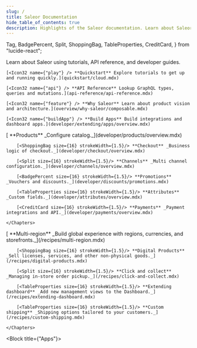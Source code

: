 ```yaml
---
slug: /
title: Saleor Documentation
hide_table_of_contents: true
description: Highlights of the Saleor documentation. Learn about Saleor using tutorials, API reference, and developer guides.
---
```


<style>
  {`
    /* Hack to prevent overflow, not possible to have it on other pages due to position sticky used in TOC */
    main .container {
        position: relative;
        overflow: hidden;
    }
`}
</style>


  Tag,
  BadgePercent,
  Split,
  ShoppingBag,
  TableProperties,
  CreditCard,
} from "lucide-react";

<Tiles />

Learn about Saleor using tutorials, API reference, and developer guides.

<CardGrid>

    [<Icon32 name={"play"} /> **Quickstart** Explore tutorials to get up and running quickly.](quickstart/cloud.mdx)

    [<Icon32 name={"api"} /> **API Reference** Lookup GraphQL types, queries and mutations.](api-reference/api-reference.mdx)

    [<Icon32 name={"feature"} /> **Why Saleor** Learn about product vision and architecture.](overview/why-saleor/composable.mdx)

    [<Icon32 name={"buildApp"} /> **Build Apps** Build integrations and dashboard apps.](developer/extending/apps/overview.mdx)

</CardGrid>

<Block title="Core Concepts" >
    <Chapters>
        [<Tag size={16} strokeWidth={1.5}/> **Products** _Configure catalog._](developer/products/overview.mdx)

        [<ShoppingBag size={16} strokeWidth={1.5}/> **Checkout** _Business logic of checkout._](developer/checkout/overview.mdx)

        [<Split size={16} strokeWidth={1.5}/> **Channels** _Multi channel configuration._](developer/channels/overview.mdx)

        [<BadgePercent size={16} strokeWidth={1.5}/> **Promotions** _Vouchers and discounts._](developer/discounts/promotions.mdx)

        [<TableProperties size={16} strokeWidth={1.5}/> **Attributes** _Custom fields._](developer/attributes/overview.mdx)

        [<CreditCard size={16} strokeWidth={1.5}/> **Payments** _Payment integrations and API._](developer/payments/overview.mdx)

    </Chapters>

</Block>

<Block title="Recipes" >
    <Chapters>
        [<Tag size={16} strokeWidth={1.5}/> **Multi-region** _Build global experience with regions, currencies, and storefronts._](/recipes/multi-region.mdx)

        [<ShoppingBag size={16} strokeWidth={1.5}/> **Digital Products** _Sell licenses, services, and other non-physical goods._](/recipes/digital-products.mdx)

        [<Split size={16} strokeWidth={1.5}/> **Click and collect** _Managing in-store order pickup._](/recipes/click-and-collect.mdx)

        [<TableProperties size={16} strokeWidth={1.5}/> **Extending dashboard** _Add new management views to the Dashboard._](/recipes/extending-dashboard.mdx)

        [<TableProperties size={16} strokeWidth={1.5}/> **Custom shipping** _Shipping options tailored to your customers._](/recipes/custom-shipping.mdx)

    </Chapters>

</Block>


<Block title={"Apps"}>
  <Apps />
</Block>
